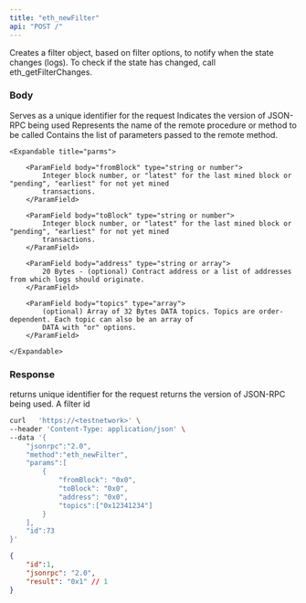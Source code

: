 ```yaml
---
title: "eth_newFilter"
api: "POST /"
---
```


Creates a filter object, based on filter options, to notify when the state changes (logs). To check if the state has changed, call eth_getFilterChanges.

### Body

<ParamField body="id" type="number" placeholder="1">
  Serves as a unique identifier for the request
</ParamField>

<ParamField body="jsonrpc" type="string" placeholder="2.0">
  Indicates the version of JSON-RPC being used
</ParamField>

<ParamField body="method" type="string" placeholder="eth_newFilter">
  Represents the name of the remote procedure or method to be called
</ParamField>


<ParamField body="params" type="array">
    Contains the list of parameters passed to the remote method.

    <Expandable title="parms">

        <ParamField body="fromBlock" type="string or number">
            Integer block number, or "latest" for the last mined block or "pending", "earliest" for not yet mined
            transactions.
        </ParamField>

        <ParamField body="toBlock" type="string or number">
            Integer block number, or "latest" for the last mined block or "pending", "earliest" for not yet mined
            transactions.
        </ParamField>

        <ParamField body="address" type="string or array">
            20 Bytes - (optional) Contract address or a list of addresses from which logs should originate.
        </ParamField>

        <ParamField body="topics" type="array">
            (optional) Array of 32 Bytes DATA topics. Topics are order-dependent. Each topic can also be an array of
            DATA with "or" options.
        </ParamField>

    </Expandable>

</ParamField>

### Response

<ResponseField name="id" type="number">
    returns unique identifier for the request
</ResponseField>

<ResponseField name="jsonrpc" type="string">
    returns the version of JSON-RPC being used.
</ResponseField>

<ResponseField name="filterId" type="string">
    A filter id
</ResponseField>    

<RequestExample>

```bash Example Request
curl   'https://<testnetwork>' \
--header 'Content-Type: application/json' \
--data '{
    "jsonrpc":"2.0",
    "method":"eth_newFilter",
    "params":[
        {
            "fromBlock": "0x0",
            "toBlock": "0x0",
            "address": "0x0",
            "topics":["0x12341234"]
        }
    ],
    "id":73
}'
```

</RequestExample>

<ResponseExample>

```json Response
{
    "id":1,
    "jsonrpc": "2.0",
    "result": "0x1" // 1
}
```

</ResponseExample>
